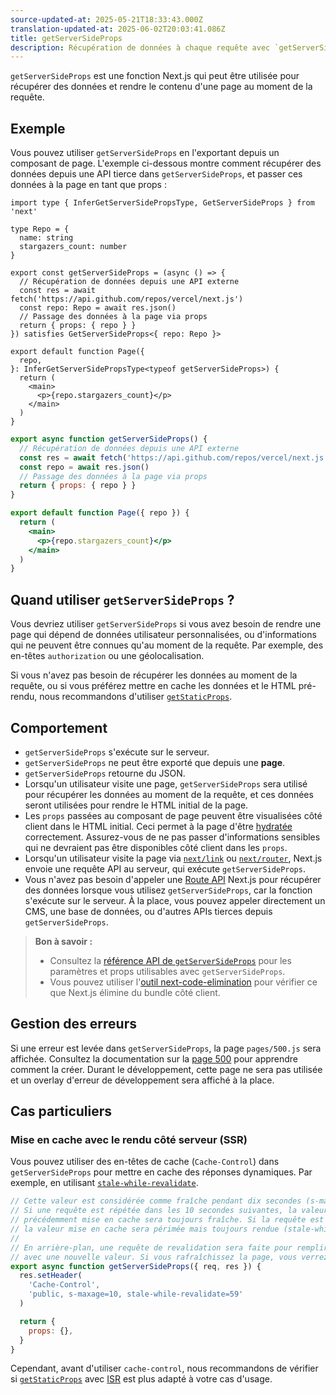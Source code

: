 ```yaml
---
source-updated-at: 2025-05-21T18:33:43.000Z
translation-updated-at: 2025-06-02T20:03:41.086Z
title: getServerSideProps
description: Récupération de données à chaque requête avec `getServerSideProps`.
---
```


`getServerSideProps` est une fonction Next.js qui peut être utilisée pour récupérer des données et rendre le contenu d'une page au moment de la requête.

## Exemple

Vous pouvez utiliser `getServerSideProps` en l'exportant depuis un composant de page. L'exemple ci-dessous montre comment récupérer des données depuis une API tierce dans `getServerSideProps`, et passer ces données à la page en tant que props :

```tsx filename="pages/index.tsx" switcher
import type { InferGetServerSidePropsType, GetServerSideProps } from 'next'

type Repo = {
  name: string
  stargazers_count: number
}

export const getServerSideProps = (async () => {
  // Récupération de données depuis une API externe
  const res = await fetch('https://api.github.com/repos/vercel/next.js')
  const repo: Repo = await res.json()
  // Passage des données à la page via props
  return { props: { repo } }
}) satisfies GetServerSideProps<{ repo: Repo }>

export default function Page({
  repo,
}: InferGetServerSidePropsType<typeof getServerSideProps>) {
  return (
    <main>
      <p>{repo.stargazers_count}</p>
    </main>
  )
}
```

```jsx filename="pages/index.js" switcher
export async function getServerSideProps() {
  // Récupération de données depuis une API externe
  const res = await fetch('https://api.github.com/repos/vercel/next.js')
  const repo = await res.json()
  // Passage des données à la page via props
  return { props: { repo } }
}

export default function Page({ repo }) {
  return (
    <main>
      <p>{repo.stargazers_count}</p>
    </main>
  )
}
```

## Quand utiliser `getServerSideProps` ?

Vous devriez utiliser `getServerSideProps` si vous avez besoin de rendre une page qui dépend de données utilisateur personnalisées, ou d'informations qui ne peuvent être connues qu'au moment de la requête. Par exemple, des en-têtes `authorization` ou une géolocalisation.

Si vous n'avez pas besoin de récupérer les données au moment de la requête, ou si vous préférez mettre en cache les données et le HTML pré-rendu, nous recommandons d'utiliser [`getStaticProps`](/docs/pages/building-your-application/data-fetching/get-static-props).

## Comportement

- `getServerSideProps` s'exécute sur le serveur.
- `getServerSideProps` ne peut être exporté que depuis une **page**.
- `getServerSideProps` retourne du JSON.
- Lorsqu'un utilisateur visite une page, `getServerSideProps` sera utilisé pour récupérer les données au moment de la requête, et ces données seront utilisées pour rendre le HTML initial de la page.
- Les `props` passées au composant de page peuvent être visualisées côté client dans le HTML initial. Ceci permet à la page d'être [hydratée](https://react.dev/reference/react-dom/hydrate) correctement. Assurez-vous de ne pas passer d'informations sensibles qui ne devraient pas être disponibles côté client dans les `props`.
- Lorsqu'un utilisateur visite la page via [`next/link`](/docs/pages/api-reference/components/link) ou [`next/router`](/docs/pages/api-reference/functions/use-router), Next.js envoie une requête API au serveur, qui exécute `getServerSideProps`.
- Vous n'avez pas besoin d'appeler une [Route API](/docs/pages/building-your-application/routing/api-routes) Next.js pour récupérer des données lorsque vous utilisez `getServerSideProps`, car la fonction s'exécute sur le serveur. À la place, vous pouvez appeler directement un CMS, une base de données, ou d'autres APIs tierces depuis `getServerSideProps`.

> **Bon à savoir :**
>
> - Consultez la [référence API de `getServerSideProps`](/docs/pages/api-reference/functions/get-server-side-props) pour les paramètres et props utilisables avec `getServerSideProps`.
> - Vous pouvez utiliser l'[outil next-code-elimination](https://next-code-elimination.vercel.app/) pour vérifier ce que Next.js élimine du bundle côté client.

## Gestion des erreurs

Si une erreur est levée dans `getServerSideProps`, la page `pages/500.js` sera affichée. Consultez la documentation sur la [page 500](/docs/pages/building-your-application/routing/custom-error#500-page) pour apprendre comment la créer. Durant le développement, cette page ne sera pas utilisée et un overlay d'erreur de développement sera affiché à la place.

## Cas particuliers

### Mise en cache avec le rendu côté serveur (SSR)

Vous pouvez utiliser des en-têtes de cache (`Cache-Control`) dans `getServerSideProps` pour mettre en cache des réponses dynamiques. Par exemple, en utilisant [`stale-while-revalidate`](https://web.dev/stale-while-revalidate/).

```jsx
// Cette valeur est considérée comme fraîche pendant dix secondes (s-maxage=10).
// Si une requête est répétée dans les 10 secondes suivantes, la valeur
// précédemment mise en cache sera toujours fraîche. Si la requête est répétée avant 59 secondes,
// la valeur mise en cache sera périmée mais toujours rendue (stale-while-revalidate=59).
//
// En arrière-plan, une requête de revalidation sera faite pour remplir le cache
// avec une nouvelle valeur. Si vous rafraîchissez la page, vous verrez la nouvelle valeur.
export async function getServerSideProps({ req, res }) {
  res.setHeader(
    'Cache-Control',
    'public, s-maxage=10, stale-while-revalidate=59'
  )

  return {
    props: {},
  }
}
```

Cependant, avant d'utiliser `cache-control`, nous recommandons de vérifier si [`getStaticProps`](/docs/pages/building-your-application/data-fetching/get-static-props) avec [ISR](/docs/pages/guides/incremental-static-regeneration) est plus adapté à votre cas d'usage.